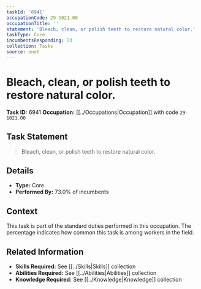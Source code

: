 ```yaml
---
taskId: '6941'
occupationCode: 29-1021.00
occupationTitle: ''
statement: 'Bleach, clean, or polish teeth to restore natural color.'
taskType: Core
incumbentsResponding: 73
collection: Tasks
source: onet
---
```

# Bleach, clean, or polish teeth to restore natural color.

**Task ID:** 6941
**Occupation:** [[../Occupations|Occupation]] with code `29-1021.00`

## Task Statement

> Bleach, clean, or polish teeth to restore natural color.

## Details

- **Type:** Core
- **Performed By:** 73.0% of incumbents

## Context

This task is part of the standard duties performed in this occupation. The percentage indicates how common this task is among workers in the field.

## Related Information

- **Skills Required:** See [[../Skills|Skills]] collection
- **Abilities Required:** See [[../Abilities|Abilities]] collection
- **Knowledge Required:** See [[../Knowledge|Knowledge]] collection
